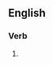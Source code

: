 {{also|Pythagorizing}}

==English==

===Verb===
{{head|en|verb form}}

# {{present participle of|pythagorize|lang=en|nocat=1}}